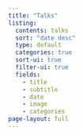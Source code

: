 ```yaml
---
title: "Talks"
listing:
  contents: talks
  sort: "date desc"
  type: default
  categories: true
  sort-ui: true
  filter-ui: true
  fields:
    - title
    - subtitle
    - date
    - image
    - categories
page-layout: full
---
```

